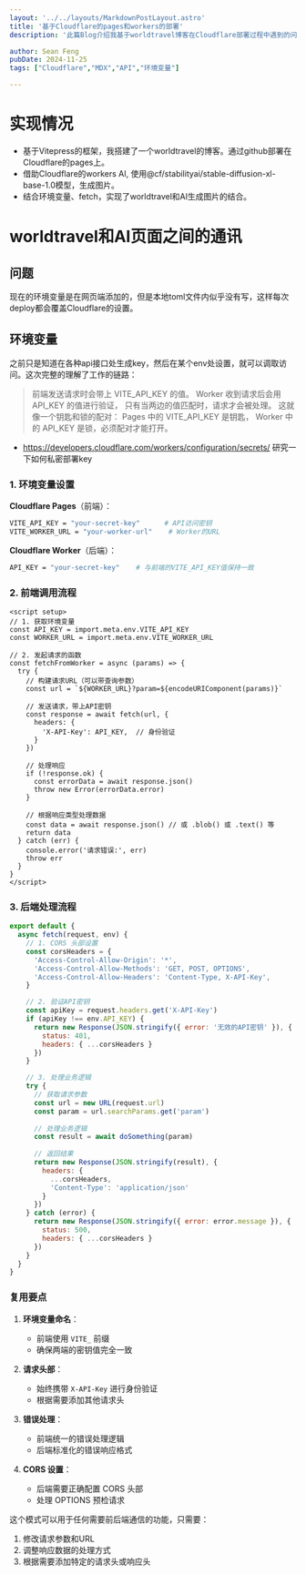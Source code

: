```yaml
---
layout: '../../layouts/MarkdownPostLayout.astro'
title: '基于Cloudflare的pages和workers的部署'
description: '此篇Blog介绍我基于worldtravel博客在Cloudflare部署过程中遇到的问题和解决方法。'

author: Sean Feng
pubDate: 2024-11-25
tags: ["Cloudflare","MDX","API","环境变量"]

---
```


# 实现情况
- 基于Vitepress的框架，我搭建了一个worldtravel的博客。通过github部署在Cloudflare的pages上。
- 借助Cloudflare的workers AI, 使用@cf/stabilityai/stable-diffusion-xl-base-1.0模型，生成图片。
- 结合环境变量、fetch，实现了worldtravel和AI生成图片的结合。

# worldtravel和AI页面之间的通讯
## 问题
现在的环境变量是在网页端添加的，但是本地toml文件内似乎没有写，这样每次deploy都会覆盖Cloudflare的设置。



## 环境变量
之前只是知道在各种api接口处生成key，然后在某个env处设置，就可以调取访问。这次完整的理解了工作的链路：
>前端发送请求时会带上 VITE_API_KEY 的值。
Worker 收到请求后会用 API_KEY 的值进行验证，
只有当两边的值匹配时，请求才会被处理。
这就像一个钥匙和锁的配对：
Pages 中的 VITE_API_KEY 是钥匙，
Worker 中的 API_KEY 是锁，必须配对才能打开。

- https://developers.cloudflare.com/workers/configuration/secrets/ 研究一下如何私密部署key

### 1. 环境变量设置

**Cloudflare Pages**（前端）：
```bash
VITE_API_KEY = "your-secret-key"      # API访问密钥
VITE_WORKER_URL = "your-worker-url"    # Worker的URL
```

**Cloudflare Worker**（后端）：
```bash
API_KEY = "your-secret-key"    # 与前端的VITE_API_KEY值保持一致
```

### 2. 前端调用流程

```vue:components/YourComponent.vue
<script setup>
// 1. 获取环境变量
const API_KEY = import.meta.env.VITE_API_KEY
const WORKER_URL = import.meta.env.VITE_WORKER_URL

// 2. 发起请求的函数
const fetchFromWorker = async (params) => {
  try {
    // 构建请求URL（可以带查询参数）
    const url = `${WORKER_URL}?param=${encodeURIComponent(params)}`
    
    // 发送请求，带上API密钥
    const response = await fetch(url, {
      headers: {
        'X-API-Key': API_KEY,  // 身份验证
      }
    })

    // 处理响应
    if (!response.ok) {
      const errorData = await response.json()
      throw new Error(errorData.error)
    }

    // 根据响应类型处理数据
    const data = await response.json() // 或 .blob() 或 .text() 等
    return data
  } catch (err) {
    console.error('请求错误:', err)
    throw err
  }
}
</script>
```

### 3. 后端处理流程

```javascript:worker/src/index.js
export default {
  async fetch(request, env) {
    // 1. CORS 头部设置
    const corsHeaders = {
      'Access-Control-Allow-Origin': '*',
      'Access-Control-Allow-Methods': 'GET, POST, OPTIONS',
      'Access-Control-Allow-Headers': 'Content-Type, X-API-Key',
    }

    // 2. 验证API密钥
    const apiKey = request.headers.get('X-API-Key')
    if (apiKey !== env.API_KEY) {
      return new Response(JSON.stringify({ error: '无效的API密钥' }), {
        status: 401,
        headers: { ...corsHeaders }
      })
    }

    // 3. 处理业务逻辑
    try {
      // 获取请求参数
      const url = new URL(request.url)
      const param = url.searchParams.get('param')
      
      // 处理业务逻辑
      const result = await doSomething(param)
      
      // 返回结果
      return new Response(JSON.stringify(result), {
        headers: {
          ...corsHeaders,
          'Content-Type': 'application/json'
        }
      })
    } catch (error) {
      return new Response(JSON.stringify({ error: error.message }), {
        status: 500,
        headers: { ...corsHeaders }
      })
    }
  }
}
```

### 复用要点

1. **环境变量命名**：
   - 前端使用 `VITE_` 前缀
   - 确保两端的密钥值完全一致

2. **请求头部**：
   - 始终携带 `X-API-Key` 进行身份验证
   - 根据需要添加其他请求头

3. **错误处理**：
   - 前端统一的错误处理逻辑
   - 后端标准化的错误响应格式

4. **CORS 设置**：
   - 后端需要正确配置 CORS 头部
   - 处理 OPTIONS 预检请求

这个模式可以用于任何需要前后端通信的功能，只需要：
1. 修改请求参数和URL
2. 调整响应数据的处理方式
3. 根据需要添加特定的请求头或响应头

